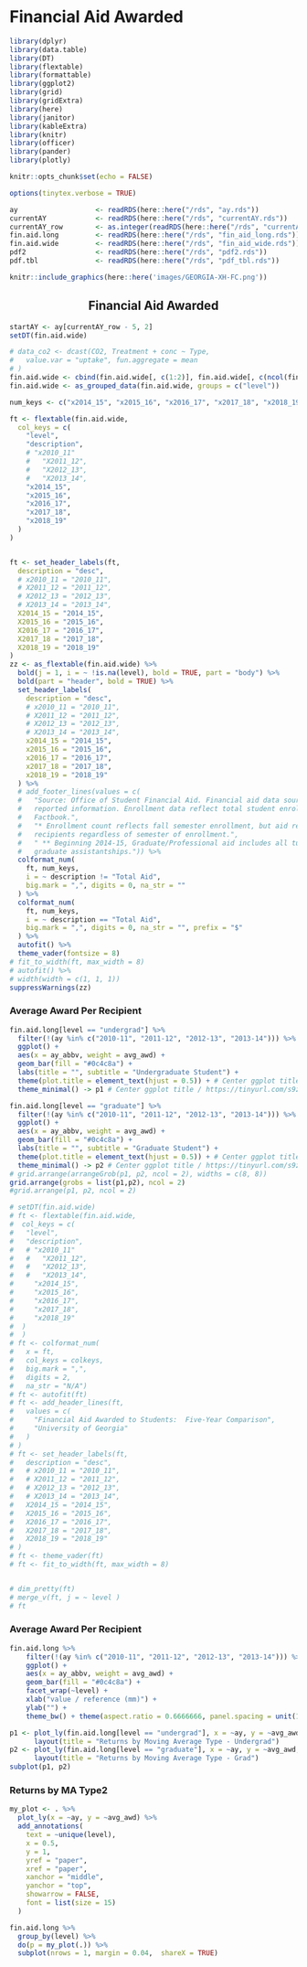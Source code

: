 # Financial Aid Awarded

```r
library(dplyr)
library(data.table)
library(DT)
library(flextable)
library(formattable)
library(ggplot2)
library(grid)
library(gridExtra)
library(here)
library(janitor)
library(kableExtra)
library(knitr)
library(officer)
library(pander)
library(plotly)
```

```r
knitr::opts_chunk$set(echo = FALSE)
```

```r
options(tinytex.verbose = TRUE)
```

```r
ay                   <- readRDS(here::here("/rds", "ay.rds"))
currentAY            <- readRDS(here::here("/rds", "currentAY.rds"))
currentAY_row        <- as.integer(readRDS(here::here("/rds", "currentAY_row.rds")))
fin.aid.long         <- readRDS(here::here("/rds", "fin_aid_long.rds"))
fin.aid.wide         <- readRDS(here::here("/rds", "fin_aid_wide.rds"))
pdf2                 <- readRDS(here::here("/rds", "pdf2.rds"))
pdf.tbl              <- readRDS(here::here("/rds", "pdf_tbl.rds"))
```

```r
knitr::include_graphics(here::here('images/GEORGIA-XH-FC.png'))
```

<h2><center><b>Financial Aid Awarded</b></center></h2>

```r
startAY <- ay[currentAY_row - 5, 2]
setDT(fin.aid.wide)

# data_co2 <- dcast(CO2, Treatment + conc ~ Type,
#   value.var = "uptake", fun.aggregate = mean
# )
fin.aid.wide <- cbind(fin.aid.wide[, c(1:2)], fin.aid.wide[, c(ncol(fin.aid.wide) - 4):ncol(fin.aid.wide)])
fin.aid.wide <- as_grouped_data(fin.aid.wide, groups = c("level"))

num_keys <- c("x2014_15", "x2015_16", "x2016_17", "x2017_18", "x2018_19")

ft <- flextable(fin.aid.wide,
  col_keys = c(
    "level",
    "description",
    # "x2010_11"
    #   "X2011_12",
    #   "X2012_13",
    #   "X2013_14",
    "x2014_15",
    "x2015_16",
    "x2016_17",
    "x2017_18",
    "x2018_19"
  )
)


ft <- set_header_labels(ft,
  description = "desc",
  # x2010_11 = "2010_11",
  # X2011_12 = "2011_12",
  # X2012_13 = "2012_13",
  # X2013_14 = "2013_14",
  X2014_15 = "2014_15",
  X2015_16 = "2015_16",
  X2016_17 = "2016_17",
  X2017_18 = "2017_18",
  X2018_19 = "2018_19"
)
zz <- as_flextable(fin.aid.wide) %>%
  bold(j = 1, i = ~ !is.na(level), bold = TRUE, part = "body") %>%
  bold(part = "header", bold = TRUE) %>%
  set_header_labels(
    description = "desc",
    # x2010_11 = "2010_11",
    # X2011_12 = "2011_12",
    # X2012_13 = "2012_13",
    # X2013_14 = "2013_14",
    x2014_15 = "2014_15",
    x2015_16 = "2015_16",
    x2016_17 = "2016_17",
    x2017_18 = "2017_18",
    x2018_19 = "2018_19"
  ) %>%
  # add_footer_lines(values = c(
  #   "Source: Office of Student Financial Aid. Financial aid data sourced from UGA Factbook OSFA
  #   reported information. Enrollment data reflect total student enrollment as reported in UGA
  #   Factbook.",
  #   "* Enrollment count reflects fall semester enrollment, but aid recipient counts reflect aid
  #   recipients regardless of semester of enrollment.",
  #   " ** Beginning 2014-15, Graduate/Professional aid includes all tuition waivers accompanying
  #   graduate assistantships.")) %>%
  colformat_num(
    ft, num_keys,
    i = ~ description != "Total Aid",
    big.mark = ",", digits = 0, na_str = ""
  ) %>%
  colformat_num(
    ft, num_keys,
    i = ~ description == "Total Aid",
    big.mark = ",", digits = 0, na_str = "", prefix = "$"
  ) %>%
  autofit() %>%
  theme_vader(fontsize = 8)
# fit_to_width(ft, max_width = 8)
# autofit() %>%
# width(width = c(1, 1, 1))
suppressWarnings(zz)
```

### Average Award Per Recipient
```r
fin.aid.long[level == "undergrad"] %>%
  filter(!(ay %in% c("2010-11", "2011-12", "2012-13", "2013-14"))) %>%
  ggplot() +
  aes(x = ay_abbv, weight = avg_awd) +
  geom_bar(fill = "#0c4c8a") +
  labs(title = "", subtitle = "Undergraduate Student") +
  theme(plot.title = element_text(hjust = 0.5)) + # Center ggplot title
  theme_minimal() -> p1 # Center ggplot title / https://tinyurl.com/s9zcx3o

fin.aid.long[level == "graduate"] %>%
  filter(!(ay %in% c("2010-11", "2011-12", "2012-13", "2013-14"))) %>%
  ggplot() +
  aes(x = ay_abbv, weight = avg_awd) +
  geom_bar(fill = "#0c4c8a") +
  labs(title = "", subtitle = "Graduate Student") +
  theme(plot.title = element_text(hjust = 0.5)) + # Center ggplot title
  theme_minimal() -> p2 # Center ggplot title / https://tinyurl.com/s9zcx3o
# grid.arrange(arrangeGrob(p1, p2, ncol = 2), widths = c(8, 8))
grid.arrange(grobs = list(p1,p2), ncol = 2)
#grid.arrange(p1, p2, ncol = 2)
```

```r
# setDT(fin.aid.wide)
# ft <- flextable(fin.aid.wide,
#  col_keys = c(
#   "level",
#   "description",
#   # "x2010_11"
#   #   "X2011_12",
#   #   "X2012_13",
#   #   "X2013_14",
#     "x2014_15",
#     "x2015_16",
#     "x2016_17",
#     "x2017_18",
#     "x2018_19"
#  )
#  )
# ft <- colformat_num(
#   x = ft,
#   col_keys = colkeys,
#   big.mark = ",",
#   digits = 2,
#   na_str = "N/A")
# ft <- autofit(ft)
# ft <- add_header_lines(ft,
#   values = c(
#     "Financial Aid Awarded to Students:  Five-Year Comparison",
#     "University of Georgia"
#   )
# )
# ft <- set_header_labels(ft,
#   description = "desc",
#   # x2010_11 = "2010_11",
#   # X2011_12 = "2011_12",
#   # X2012_13 = "2012_13",
#   # X2013_14 = "2013_14",
#   X2014_15 = "2014_15",
#   X2015_16 = "2015_16",
#   X2016_17 = "2016_17",
#   X2017_18 = "2017_18",
#   X2018_19 = "2018_19"
# )
# ft <- theme_vader(ft)
# ft <- fit_to_width(ft, max_width = 8)


# dim_pretty(ft)
# merge_v(ft, j = ~ level )
# ft
```

### Average Award Per Recipient
```r
fin.aid.long %>%
    filter(!(ay %in% c("2010-11", "2011-12", "2012-13", "2013-14"))) %>%
    ggplot() +
    aes(x = ay_abbv, weight = avg_awd) +
    geom_bar(fill = "#0c4c8a") +
    facet_wrap(~level) +
    xlab("value / reference (mm)") + 
    ylab("") + 
    theme_bw() + theme(aspect.ratio = 0.6666666, panel.spacing = unit(1, "lines"))
```


```r

p1 <- plot_ly(fin.aid.long[level == "undergrad"], x = ~ay, y = ~avg_awd, type = 'bar') %>% 
      layout(title = "Returns by Moving Average Type - Undergrad")
p2 <- plot_ly(fin.aid.long[level == "graduate"], x = ~ay, y = ~avg_awd, type = 'bar') %>% 
      layout(title = "Returns by Moving Average Type - Grad")
subplot(p1, p2)
```

### Returns by MA Type2
```r
my_plot <- . %>% 
  plot_ly(x = ~ay, y = ~avg_awd) %>%
  add_annotations(
    text = ~unique(level),
    x = 0.5,
    y = 1,
    yref = "paper",
    xref = "paper",
    xanchor = "middle",
    yanchor = "top",
    showarrow = FALSE,
    font = list(size = 15)
  )

fin.aid.long %>%
  group_by(level) %>%
  do(p = my_plot(.)) %>%
  subplot(nrows = 1, margin = 0.04,  shareX = TRUE)
```

